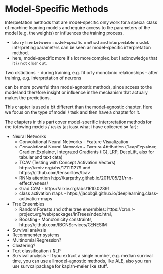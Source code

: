 # Model-Specific Methods {#specific}

Interpretation methods that are model-specific only work for a special class of machine learning models and require access to the parameters of the model (e.g. the weights) or influences the training process.

- blurry line between model-specific method and interpretable model. interpreting parameters can be seen as model-specific interpretation method.
- here, model-specific more if a lot more complex, but I acknowledge that it is not clear cut.


Two distictions:
- during training, e.g. fit only monotonic relationships
- after training, e.g. interpretation of neurons

can be more powerful than model-agnostic methods, since access to the model and therefore insight or influence in the mechanism that actually makes the predictions.

This chapter is used a bit different than the model-agnostic chapter.
Here we focus on the type of model / task and then have a chapter for it.


The chapters in this part cover model-specific interpretation methods for the following models / tasks (at least what I have collected so far):

<!--TODO: Write a short sentence for each, as in model-agnostic or example-based -->




- Neural Networks
  - Convolutional Neural Networks - Feature Visualization
  - Convolutional Neural Networks - Feature Attribution (DeepExplainer, GradientExplainer, Integrated Gradients (IG), LRP, DeepLift, also for tabular and text data)
  - TCAV (Testing with Concept Activation Vectors) https://arxiv.org/abs/1711.11279 and https://github.com/tensorflow/tcav  
  - RNNs attention http://karpathy.github.io/2015/05/21/rnn-effectiveness/
  - Grad CAM  - https://arxiv.org/abs/1610.02391
  - class activation maps - https://jacobgil.github.io/deeplearning/class-activation-maps
- Tree Ensembles
  - Random Forests and other tree ensembles: https://cran.r-project.org/web/packages/inTrees/index.html, 
  - Boosting - Monotonicity constraints, https://github.com/IBCNServices/GENESIM
- Survival analysis
- Recommender systems
- Multinomial Regression?
- Clustering?
- Text classification / NLP
- Survival analysis - If you extract a single number, e.g. median survival time, you can use all model-agnostic methods, like ALE, also you can use survxai package for kaplan-meier like stuff.

